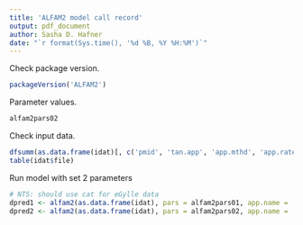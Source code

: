 ```yaml
---
title: 'ALFAM2 model call record'
output: pdf_document
author: Sasha D. Hafner
date: "`r format(Sys.time(), '%d %B, %Y %H:%M')`"
---
```


Check package version.

```r
packageVersion('ALFAM2')
```

Parameter values.

```r
alfam2pars02
```

Check input data.

```r
dfsumm(as.data.frame(idat)[, c('pmid', 'tan.app', 'app.mthd', 'app.rate.ni', 'man.dm', 'air.temp', 'wind.2m', 'man.ph', 'rain.rate')])
table(idat$file)
```

Run model with set 2 parameters

```r
# NTS: should use cat for eGylle data
dpred1 <- alfam2(as.data.frame(idat), pars = alfam2pars01, app.name = 'tan.app', time.name = 'ct', group = 'pmid')
dpred2 <- alfam2(as.data.frame(idat), pars = alfam2pars02, app.name = 'tan.app', time.name = 'ct', group = 'pmid')
```

